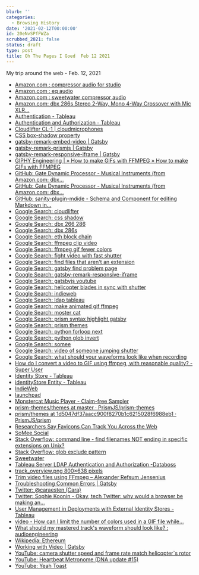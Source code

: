 ```yaml
---
blurb: ''
categories:
  - Browsing History
date: '2021-02-12T00:00:00'
id: 20eNvSPfFWZa
scrubbed_2021: false
status: draft
type: post
title: Oh The Pages I Goed  Feb 12 2021
---
```


My trip around the web - Feb. 12, 2021

- [Amazon.com : compressor audio for studio](https://www.amazon.com/s?k=compressor+audio+for+studio&crid=2D0OMURATC7NZ&sprefix=compressor+audio%2Caps%2C179&ref=nb_sb_ss_ts-doa-p_3_16)
- [Amazon.com : eq audio](https://www.amazon.com/s?k=eq+audio&ref=nb_sb_noss_1)
- [Amazon.com : sweetwater compressor audio](https://www.amazon.com/s?k=sweetwater+compressor+audio&ref=nb_sb_noss)
- [Amazon.com: dbx 286s Stereo 2-Way, Mono 4-Way Crossover with Mic XLR...](https://www.amazon.com/dbx-286s-Microphone-Channel-Processor/dp/B004LWH79A)
- [Authentication - Tableau](https://help.tableau.com/current/server/en-us/security_auth.htm)
- [Authentication and Authorization - Tableau](https://help.tableau.com/current/blueprint/en-us/bp_authentication_authorization.htm)
- [Cloudlifter CL-1 | cloudmicrophones](https://www.cloudmicrophones.com/cloudlifter-cl-1)
- [CSS box-shadow property](https://www.w3schools.com/cssref/css3_pr_box-shadow.asp)
- [gatsby-remark-embed-video | Gatsby](https://www.gatsbyjs.com/plugins/gatsby-remark-embed-video/?=video)
- [gatsby-remark-prismjs | Gatsby](https://www.gatsbyjs.com/plugins/gatsby-remark-prismjs/)
- [gatsby-remark-responsive-iframe | Gatsby](https://www.gatsbyjs.com/plugins/gatsby-remark-responsive-iframe/)
- [GIPHY Engineering | » How to make GIFs with FFMPEG » How to make GIFs with FFMPEG](https://engineering.giphy.com/how-to-make-gifs-with-ffmpeg/)
- [GitHub: Gate Dynamic Processor - Musical Instruments (from Amazon.com: dbx...](https://www.amazon.com/dbx-266xs-Professional-Compressor-Processor/dp/B004NDFRVC/ref=sr_1_2?crid=2D0OMURATC7NZ&dchild=1&keywords=compressor%2Baudio%2Bfor%2Bstudio&qid=1613108958&sprefix=compressor%2Baudio%2Caps%2C179&sr=8-2&th=1)
- [GitHub: Gate Dynamic Processor - Musical Instruments (from Amazon.com: dbx...](https://www.amazon.com/dbx-266xs-Professional-Compressor-Processor/dp/B004NDFRVC/ref=pd_lpo_267_t_0/134-0963320-4195424?_encoding=UTF8&pd_rd_i=B004NDFRVC&pd_rd_r=9f20a199-49d1-41a1-9295-2d1b059ed0b0&pd_rd_w=FowbO&pd_rd_wg=LkOvq&pf_rd_p=16b28406-aa34-451d-8a2e-b3930ada000c&pf_rd_r=D1BRP9P5TZV5Y1EE99PJ&refRID=D1BRP9P5TZV5Y1EE99PJ&th=1)
- [GitHub: sanity-plugin-mdide - Schema and Component for editing Markdown in...](https://github.com/atilafassina/sanity-plugin-mdide)
- [Google Search: cloudlifter](https://www.google.com/search?client=safari&rls=en&q=cloudlifter&ie=UTF-8&oe=UTF-8)
- [Google Search: css shadow](https://www.google.com/search?client=safari&rls=en&q=css+shadow&ie=UTF-8&oe=UTF-8)
- [Google Search: dbx 266 286](https://www.google.com/search?client=safari&rls=en&q=dbx+266+286&ie=UTF-8&oe=UTF-8)
- [Google Search: dbx 286s](https://www.google.com/search?client=safari&rls=en&q=dbx+286s&ie=UTF-8&oe=UTF-8)
- [Google Search: eth block chain](https://www.google.com/search?client=safari&rls=en&q=eth+block+chain&ie=UTF-8&oe=UTF-8)
- [Google Search: ffmpeg clip video](https://www.google.com/search?client=safari&rls=en&q=ffmpeg+clip+video&ie=UTF-8&oe=UTF-8)
- [Google Search: ffmpeg gif fewer colors](https://www.google.com/search?client=safari&rls=en&q=ffmpeg+gif+fewer+colors&ie=UTF-8&oe=UTF-8)
- [Google Search: fight video with fast shutter](https://www.google.com/search?q=fight+video+with+fast+shutter&newwindow=1&client=safari&rls=en&tbm=vid&ei=BhInYO7ROPmcwbkP0ueF0Ao&start=50&sa=N&ved=0ahUKEwju7MjWwuXuAhV5TjABHdJzAao4KBDw0wMInwE&biw=2258&bih=1140&dpr=2)
- [Google Search: find files that aren't an extension](https://www.google.com/search?client=safari&rls=en&q=find+files+that+aren%27t+an+extension&ie=UTF-8&oe=UTF-8)
- [Google Search: gatsby find problem page](https://www.google.com/search?client=safari&rls=en&q=gatsby+find+problem+page&ie=UTF-8&oe=UTF-8)
- [Google Search: gatsby-remark-responsive-iframe](https://www.google.com/search?client=safari&rls=en&q=gatsby-remark-responsive-iframe&ie=UTF-8&oe=UTF-8)
- [Google Search: gatsbyjs youtube](https://www.google.com/search?newwindow=1&client=safari&rls=en&ei=JDYnYPTTG_iUwbkP3emx0Ao&q=gatsbyjs+youtube&oq=gatsbyjs+youtube&gs_lcp=Cgdnd3Mtd2l6EAMyAggAOgcIABCwAxBDOgkIABCwAxAHEB46BQgAELADUMctWKUuYM8yaAJwAHgAgAG3AYgB-gKSAQMxLjKYAQCgAQGqAQdnd3Mtd2l6yAEKwAEB&sclient=gws-wiz&ved=0ahUKEwj09ZaP5eXuAhV4SjABHd10DKoQ4dUDCAw&uact=5)
- [Google Search: helicopter blades in sync with shutter](https://www.google.com/search?client=safari&rls=en&q=helicopter+blades+in+sync+with+shutter&ie=UTF-8&oe=UTF-8)
- [Google Search: indieweb](https://www.google.com/search?client=safari&rls=en&q=indieweb&ie=UTF-8&oe=UTF-8)
- [Google Search: ldap tableau](https://www.google.com/search?client=safari&rls=en&q=ldap+tableau&ie=UTF-8&oe=UTF-8)
- [Google Search: make animated gif ffmpeg](https://www.google.com/search?client=safari&rls=en&q=make+animated+gif+ffmpeg&ie=UTF-8&oe=UTF-8)
- [Google Search: moster cat](https://www.google.com/search?client=safari&rls=en&q=moster+cat&ie=UTF-8&oe=UTF-8)
- [Google Search: prism syntax highlight gatsby](https://www.google.com/search?client=safari&rls=en&q=prism+syntax+highlight+gatsby&ie=UTF-8&oe=UTF-8)
- [Google Search: prism themes](https://www.google.com/search?client=safari&rls=en&q=prism+themes&ie=UTF-8&oe=UTF-8)
- [Google Search: python forloop next](https://www.google.com/search?client=safari&rls=en&q=python+forloop+next&ie=UTF-8&oe=UTF-8)
- [Google Search: python glob invert](https://www.google.com/search?client=safari&rls=en&q=python+glob+invert&ie=UTF-8&oe=UTF-8)
- [Google Search: somee](https://www.google.com/search?client=safari&rls=en&q=somee&ie=UTF-8&oe=UTF-8)
- [Google Search: video of someone jumping shutter](https://www.google.com/search?newwindow=1&client=safari&rls=en&ei=fREnYMTMDpqKwbkPxpmm0Ao&q=video+of+someone+jumping+shutter&oq=video+of+someone+jumping+shutter&gs_lcp=Cgdnd3Mtd2l6EAMyBwgAEEcQsAMyBwgAEEcQsAMyBwgAEEcQsAMyBwgAEEcQsAMyBwgAEEcQsAMyBwgAEEcQsAMyBwgAEEcQsAMyBwgAEEcQsANQAFgAYO0waAFwAngAgAGAAYgBgAGSAQMwLjGYAQCqAQdnd3Mtd2l6yAEIwAEB&sclient=gws-wiz&ved=0ahUKEwiE__SUwuXuAhUaRTABHcaMCaoQ4dUDCAw&uact=5)
- [Google Search: what should your waveforms look like when recording](https://www.google.com/search?newwindow=1&client=safari&rls=en&ei=bxwmYMymOZKE5wKJl4O4CA&q=what+should+your+waveforms+look+like+when+recording&oq=what+should+your+waveforms+look+like+when+recor&gs_lcp=Cgdnd3Mtd2l6EAMYADIHCCEQChCgATIHCCEQChCgAToHCAAQRxCwAzoICAAQFhAKEB46BQgAEIYDOgUIIRCgAToFCCEQqwJQtCxYijhgi0JoAXACeACAAbABiAGQCZIBBDExLjGYAQCgAQGqAQdnd3Mtd2l6yAEIwAEB&sclient=gws-wiz)
- [How do I convert a video to GIF using ffmpeg, with reasonable quality? - Super User](https://superuser.com/questions/556029/how-do-i-convert-a-video-to-gif-using-ffmpeg-with-reasonable-quality)
- [Identity Store - Tableau](https://help.tableau.com/current/server-linux/en-us/plan_identity_store.htm)
- [identityStore Entity - Tableau](https://help.tableau.com/current/server-linux/en-us/entity_identity_store.htm#LDAP)
- [IndieWeb](https://indieweb.org/)
- [launchpad](https://www.google.com/search?client=safari&rls=en&q=yeah+toast&ie=UTF-8&oe=UTF-8)
- [Monstercat Music Player - Claim-free Sampler](https://www.monstercat.com/player)
- [prism-themes/themes at master · PrismJS/prism-themes](https://github.com/PrismJS/prism-themes/tree/master/themes)
- [prism/themes at 1d5047df37aacc900f8270b1c6215028f6988eb1 · PrismJS/prism](https://github.com/PrismJS/prism/tree/1d5047df37aacc900f8270b1c6215028f6988eb1/themes)
- [Researchers Say Favicons Can Track You Across the Web](https://gizmodo.com/favicons-could-be-the-supercookie-that-tracks-you-every-1846229089)
- [SoMee.Social](https://somee.social/#)
- [Stack Overflow: command line - find filenames NOT ending in specific extensions on Unix?](https://stackoverflow.com/questions/1341467/find-filenames-not-ending-in-specific-extensions-on-unix)
- [Stack Overflow: glob exclude pattern](https://stackoverflow.com/questions/20638040/glob-exclude-pattern)
- [Sweetwater](https://www.sweetwater.com/)
- [Tableau Server LDAP Authentication and Authorization -Databoss](https://databoss.starschema.net/tableau-server-ldap-authentication-and-authorization/)
- [track_overview.png 800×638 pixels](http://recordinghacks.com/wp-content/uploads/2008/12/track_overview.png)
- [Trim video files using FFmpeg – Alexander Refsum Jensenius](https://www.arj.no/2018/05/18/trimvideo/)
- [Troubleshooting Common Errors | Gatsby](https://www.gatsbyjs.com/docs/how-to/local-development/troubleshooting-common-errors/)
- [Twitter: @caraesten (Cara)](https://twitter.com/caraesten)
- [Twitter: Sophie Koonin - Okay, tech Twitter: why would a browser be making an...](https://twitter.com/type__error/status/1360171377509208070)
- [User Management in Deployments with External Identity Stores - Tableau](https://help.tableau.com/current/server/en-us/users_manage_ad.htm)
- [video - How can I limit the number of colors used in a GIF file while...](https://superuser.com/questions/1571858/how-can-i-limit-the-number-of-colors-used-in-a-gif-file-while-converting-a-mp4-t)
- [What should my mastered track's waveform should look like? : audioengineering](https://www.reddit.com/r/audioengineering/comments/695zns/what_should_my_mastered_tracks_waveform_should/)
- [Wikipedia: Ethereum](https://en.wikipedia.org/wiki/Ethereum)
- [Working with Video | Gatsby](https://www.gatsbyjs.com/docs/how-to/images-and-media/working-with-video/)
- [YouTube: camera shutter speed and frame rate match helicopter`s rotor](https://www.youtube.com/watch?v=yr3ngmRuGUc)
- [YouTube: Heartbeat Metronome (DNA update #15)](https://www.youtube.com/watch?v=AJ6FNQkNZTA)
- [YouTube: Yeah Toast](https://www.youtube.com/watch?v=c0NdwzdOLkE)
